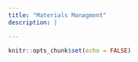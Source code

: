 ```yaml
---
title: "Materials Managment"
description: |

---
```


```r
knitr::opts_chunk$set(echo = FALSE)
```

